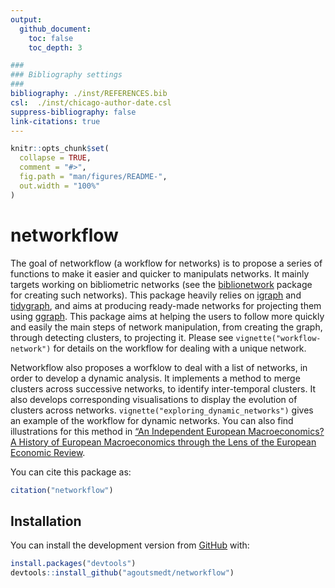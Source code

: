 ```yaml
---
output: 
  github_document:
    toc: false
    toc_depth: 3

###
### Bibliography settings
###
bibliography: ./inst/REFERENCES.bib
csl:  ./inst/chicago-author-date.csl
suppress-bibliography: false
link-citations: true
---
```


<!-- README.md is generated from README.Rmd. Please edit that file -->

```r
knitr::opts_chunk$set(
  collapse = TRUE,
  comment = "#>",
  fig.path = "man/figures/README-",
  out.width = "100%"
)
```

# networkflow

<!-- badges: start -->
<!-- badges: end -->

The goal of networkflow (a workflow for networks) is to propose a series of functions to make 
it easier and quicker to manipulats networks. It mainly targets working on bibliometric networks 
(see the [biblionetwork](https://github.com/agoutsmedt/biblionetwork) package for creating such networks). 
This package heavily relies on [igraph](https://igraph.org/r/) and [tidygraph](https://tidygraph.data-imaginist.com/index.html), 
and aims at producing ready-made networks for projecting them using [ggraph](https://ggraph.data-imaginist.com/). 
This package aims at helping the users to follow more quickly and easily the main steps of network manipulation, 
from creating the graph, through detecting clusters, to projecting it. Please see 
`vignette("workflow-network")` for details on the workflow for dealing with a unique
network.

Networkflow also proposes a worfklow to deal with a list of networks, in order to develop a 
dynamic analysis. It implements a method to merge clusters across successive networks,
to identify inter-temporal clusters. It also develops corresponding visualisations to 
display the evolution of clusters across networks. `vignette("exploring_dynamic_networks")`
gives an example of the workflow for dynamic networks. You can also find illustrations for this
method in ["An Independent European Macroeconomics? A History of European Macroeconomics
through the Lens of the European Economic Review](https://aurelien-goutsmedt.com/publication/eer-history/).



You can cite this package as:

```r
citation("networkflow")
```


## Installation

You can install the development version from [GitHub](https://github.com/) with:

``` r
install.packages("devtools")
devtools::install_github("agoutsmedt/networkflow")
```

